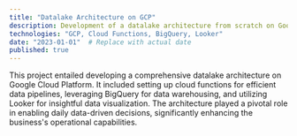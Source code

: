 ```yaml
---
title: "Datalake Architecture on GCP"
description: Development of a datalake architecture from scratch on Google Cloud Platform (GCP), including cloud functions for data pipelines, BigQuery for data warehousing, and Looker for visualization. This infrastructure enabled daily data-driven decision-making for the business.
technologies: "GCP, Cloud Functions, BigQuery, Looker"
date: "2023-01-01"  # Replace with actual date
published: true
---
```


This project entailed developing a comprehensive datalake architecture on Google Cloud Platform. It included setting up cloud functions for efficient data pipelines, leveraging BigQuery for data warehousing, and utilizing Looker for insightful data visualization. The architecture played a pivotal role in enabling daily data-driven decisions, significantly enhancing the business's operational capabilities.

